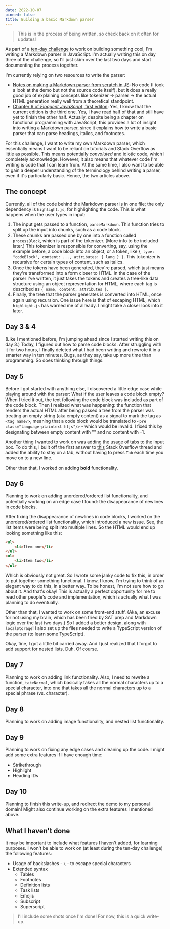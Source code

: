 ```yaml
---
date: 2022-10-07
pinned: false
title: Building a basic Markdown parser
---
```


> This is in the process of being written, so check back on it often for updates!

As part of a [ten-day challenge](https://events.hackclub.com/10-days-in-public/) to work on building something cool, I'm writing a Markdown parser in JavaScript. I'm actually writing this on day three of the challenge, so I'll just skim over the last two days and start documenting the process together.

I'm currently relying on two resources to write the parser:

-   [Notes on making a Markdown parser from scratch in JS](https://sarvasvkulpati.com/blog/markdown-parser): No code (I took a look at the demo but not the source code itself), but it does a really good job of explaining concepts like tokenizer &rarr; parser &rarr; the actual HTML generation really well from a theoretical standpoint.
-   [Chapter 6 of _Eloquent JavaScript_, first editon](https://eloquentjavascript.net/1st_edition/chapter6.html): Yes, I know that the current edition is the third one. Yes, I have read half of that and still have yet to finish the other half. Actually, despite being a chapter on functional programming with JavaScript, this provides a lot of insight into writing a Markdown parser, since it explains how to write a basic parser that can parse headings, italics, and footnotes.

For this challenge, I want to write my own Markdown parser, which essentially means I want to be reliant on tutorials and Stack Overflow as little as possible. This means potentially _convoluted_ and idiotic code, which I completely acknowledge. However, it also means that whatever code I'm writing is code that I can learn from. At the same time, I also want to be able to gain a deeper understanding of the terminology behind writing a parser, even if it's particularly basic. Hence, the two articles above.

## The concept

Currently, all of the code behind the Markdown parser is in one file; the only dependency is `highlight.js`, for highlighting the code. This is what happens when the user types in input:

1. The input gets passed to a function, `parseMarkdown`. This function tries to split up the input into chunks, such as a code block.
2. These chunks are passed one by one into a function called `processBlock`, which is part of the tokenizer. (More info to be included later.) This tokenizer is responsible for converting, say, using the example before, a code block into an object, or a token, like `{ type: "codeBlock", content: ..., attributes: { lang } }`. This tokenizer is recursive for certain types of content, such as italics.
3. Once the tokens have been generated, they're parsed, which just means they're transformed into a form closer to HTML. In the case of the parser I've written, it just takes the tokens and creates a tree-like data structure using an object representation for HTML, where each tag is described as `{ name, content, attributes }`.
4. Finally, the tree that the parser generates is converted into HTML, once again using recursion. One issue here is that of escaping HTML, which `highlight.js` has warned me of already. I might take a closer look into it later.

## Day 3 & 4

(Like I mentioned before, I'm jumping ahead since I started writing this on day 3.) Today, I figured out how to parse code blocks. After struggling with it for two hours, I finally deleted what I had been writing and rewrote it in a smarter way in ten minutes. Bugs, as they say, take up more time than programming. So does thinking through things.

## Day 5

Before I got started with anything else, I discovered a little edge case while playing around with the parser: What if the user leaves a code block empty? When I tried it out, the text following the code block was included as part of the code block. Then I realized what was happening: the function that renders the actual HTML after being passed a tree from the parser was treating an empty string (aka empty content) as a signal to mark the tag as `<tag name/>`, meaning that a code block would be translated to `<pre class="language-plaintext hljs"/>` - which would be invalid. I fixed this by designating between empty content with "" and no content with -1.

Another thing I wanted to work on was adding the usage of tabs to the input box. To do this, I built off the first answer to [this](https://stackoverflow.com/questions/2243824/what-is-the-difference-between-string-slice-and-string-substring) Stack Overflow thread and added the ability to stay on a tab, without having to press `Tab` each time you move on to a new line.

Other than that, I worked on adding **bold** functionality.

## Day 6

Planning to work on adding unordered/ordered list functionality, and potentially working on an edge case I found: the disappearance of newlines in code blocks.

After fixing the disappearance of newlines in code blocks, I worked on the unordered/ordered list functionality, which introduced a new issue. See, the list items were being split into multiple lines. So the HTML would end up looking something like this:

```html
<ul>
    <li>Item one</li>
</ul>
<ul>
    <li>Item two</li>
</ul>
```

Which is obviously not great. So I wrote some janky code to fix this, in order to put together something functional. I know, I know. I'm trying to think of an elegant way to do this, in a better way. To be honest, I'm not sure how to go about it. And that's okay! This is actually a perfect opportunity for me to read other people's code and implementation, which is actually what I was planning to do eventually.

Other than that, I wanted to work on some front-end stuff. (Aka, an excuse for not using my brain, which has been fried by SAT prep and Markdown logic over the last two days.) So I added a better design, along with `localStorage`! I also set up the files needed to write a TypeScript version of the parser (to learn some TypeScript).

Okay, fine, I got a little bit carried away. And I just realized that I forgot to add support for nested lists. Duh. Of course.

## Day 7

Planning to work on adding link functionality. Also, I need to rewrite a function, `takeNormal`, which basically takes all the normal characters up to a special character, into one that takes all the normal characters up to a special phrase (vs. character).

## Day 8

Planning to work on adding image functionality, and nested list functionality.

## Day 9

Planning to work on fixing any edge cases and cleaning up the code. I might add some extra features if I have enough time:

-   Strikethrough
-   Highlight
-   Heading IDs

## Day 10

Planning to finish this write-up, and redirect the demo to my personal domain! Might also continue working on the extra features I mentioned above.

## What I haven't done

It may be important to include what features I haven't added, for learning purposes. I won't be able to work on (at least during the ten-day challenge) the following features:

-   Usage of backslashes - `\` - to escape special characters
-   Extended syntax
    -   Tables
    -   Footnotes
    -   Definition lists
    -   Task lists
    -   Emojis
    -   Subscript
    -   Superscript

> I'll include some shots once I'm done! For now, this is a quick write-up.
